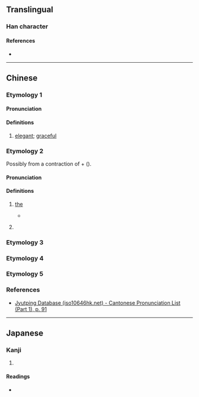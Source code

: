 {{character info}}
==Translingual==

===Han character===
{{Han char|rn=38|rad=女|as=04|sn=7|four=|canj=VMF|ids=⿰女不}}

====References====
* {{Han ref|kx=0256.260|dkj=06092|dj=0521.060|hdz=21030.010|uh=599A|ud=22938}}

----

==Chinese==

===Etymology 1===
{{zh-forms}}

====Pronunciation====
{{zh-pron
|m=fǒu
|c=fau2
|cat=a
}}

====Definitions====
{{zh-hanzi}}

# {{lb|zh|obsolete|rare|of a female}} [[elegant]]; [[graceful]]

===Etymology 2===
{{zh-forms}}
Possibly from a contraction of {{zh-l|許|tr=-|that}} + {{zh-l|*枚|(classifier)}} ({{zh-ref|Qian, 2002}}).

====Pronunciation====
{{rfp|nan}}

====Definitions====
{{zh-hanzi}}

# {{lb|zh|Hainanese}} [[the]] {{gl|definite determiner}}
#* {{zh-x|妚 月 真 光|'''The''' moon is really bright.|MN-H|ref='''1992''', {{lang|zh|陈鸿迈}}, {{lang|zh|海口方言的“妚”}}, in {{lang|zh|《语言研究》}}, issue 1, page 32}}
# {{lb|zh|Hainanese}} {{n-g|Prefix used in front of personal names or qualities to form a term of address.}}

===Etymology 3===
{{zh-see|胚|v}}

===Etymology 4===
{{zh-see|邳|v}}

===Etymology 5===
{{zh-see|嬛|v}}

===References===
* [http://www.iso10646hk.net/jp/document/download.jsp Jyutping Database (iso10646hk.net) - Cantonese Pronunciation List (Part 1), p. 91]

----

==Japanese==

===Kanji===
{{ja-kanji|grade=|rs=女04}}

# {{rfdef|ja|sort=女04}}

====Readings====
* {{ja-readings|on=[[ふう]] (fū), [[はい]] (hai)|kun=}}